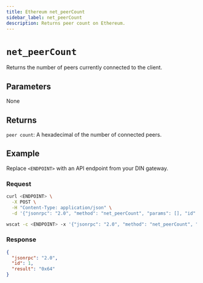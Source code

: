 ```yaml
---
title: Ethereum net_peerCount
sidebar_label: net_peerCount
description: Returns peer count on Ethereum.
---
```



# `net_peerCount`


Returns the number of peers currently connected to the client. 

## Parameters

None

## Returns

`peer count`: A hexadecimal of the number of connected peers.

## Example

Replace `<ENDPOINT>` with an API endpoint from your DIN gateway.

### Request


<Tabs>
  <TabItem value="curl">

```bash
curl <ENDPOINT> \
  -X POST \
  -H "Content-Type: application/json" \
  -d '{"jsonrpc": "2.0", "method": "net_peerCount", "params": [], "id": 1}'
```

  </TabItem>
  <TabItem value="WSS">

```bash
wscat -c <ENDPOINT> -x '{"jsonrpc": "2.0", "method": "net_peerCount", "params": [], "id": 1}'
```

  </TabItem>
</Tabs>

### Response


<Tabs>
  <TabItem value="JSON">

```json
{
  "jsonrpc": "2.0",
  "id": 1,
  "result": "0x64"
}
```

  </TabItem>
</Tabs>
